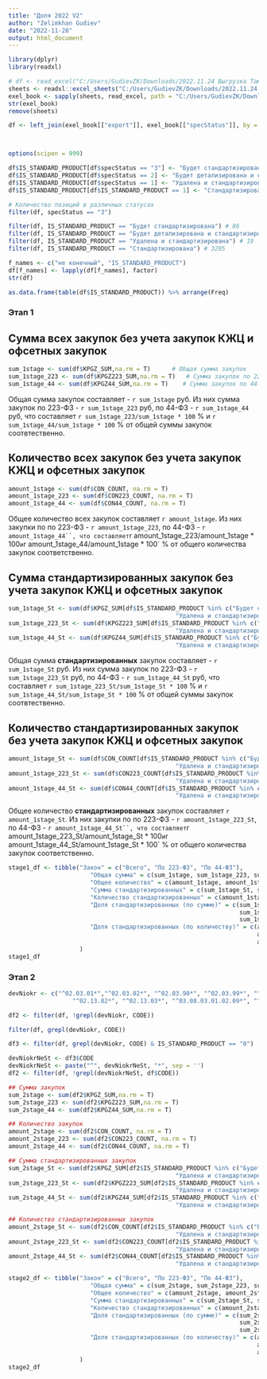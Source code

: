 ```yaml
---
title: "Доля 2022 V2"
author: "Zelimkhan Gudiev"
date: "2022-11-28"
output: html_document
---
```


```r
library(dplyr)
library(readxl)
```


```r
# df <- read_excel("C:/Users/GudievZK/Downloads/2022.11.24 Выгрузка Тамерлана по закупкам 2022 год.xlsx") %>% as_tibble()
sheets <- readxl::excel_sheets("C:/Users/GudievZK/Downloads/2022.11.24 Выгрузка Тамерлана по закупкам 2022 год.xlsx")
exel_book <- sapply(sheets, read_excel, path = "C:/Users/GudievZK/Downloads/2022.11.24 Выгрузка Тамерлана по закупкам 2022 год.xlsx")
str(exel_book)
remove(sheets)

df <- left_join(exel_book[["export"]], exel_book[["specStatus"]], by = "CODE")



options(scipen = 999)

df$IS_STANDARD_PRODUCT[df$specStatus == "3"] <- "Будет стандартизирована"
df$IS_STANDARD_PRODUCT[df$specStatus == 2] <- "Будет детализирована и стандартизирована"
df$IS_STANDARD_PRODUCT[df$specStatus == 1] <- "Удалена и стандартизирована"
df$IS_STANDARD_PRODUCT[df$IS_STANDARD_PRODUCT == 1] <- "Cтандартизирована"

# Количество позиций в различных статусах 
filter(df, specStatus == "3")

filter(df, IS_STANDARD_PRODUCT == "Будет стандартизирована") # 86
filter(df, IS_STANDARD_PRODUCT == "Будет детализирована и стандартизирована") # 4
filter(df, IS_STANDARD_PRODUCT == "Удалена и стандартизирована") # 19
filter(df, IS_STANDARD_PRODUCT == "Cтандартизирована") # 3205

f_names <- c("не конечный", "IS_STANDARD_PRODUCT")
df[f_names] <- lapply(df[f_names], factor)
str(df)

as.data.frame(table(df$IS_STANDARD_PRODUCT)) %>% arrange(Freq)

```


### Этап 1

## Сумма всех закупок без учета закупок КЖЦ и офсетных закупок

```r
sum_1stage <- sum(df$KPGZ_SUM,na.rm = T)      # Общая сумма закупок
sum_1stage_223 <- sum(df$KPGZ223_SUM,na.rm = T)   # Сумма закупок по 223-ФЗ
sum_1stage_44 <- sum(df$KPGZ44_SUM,na.rm = T)    # Сумма закупок по 44-ФЗ
```
Общая сумма закупок составляет - `r sum_1stage` руб. Из них сумма закупок по 223-ФЗ - `r sum_1stage_223` руб, по 44-ФЗ - `r sum_1stage_44` руб, что составляет `r sum_1stage_223/sum_1stage * 100` % и `r sum_1stage_44/sum_1stage * 100` % от общей суммы закупок соотвтественно.

## Количество всех закупок без учета закупок КЖЦ и офсетных закупок
```r
amount_1stage <- sum(df$CON_COUNT, na.rm = T)
amount_1stage_223 <- sum(df$CON223_COUNT, na.rm = T)
amount_1stage_44 <- sum(df$CON44_COUNT, na.rm = T)

```

Общее количество всех закупок составляет `r amount_1stage`. Из них закупки по по 223-ФЗ - `r amount_1stage_223`, по 44-ФЗ -  `r amount_1stage_44``, что составляет `r amount_1stage_223/amount_1stage * 100` и `r amount_1stage_44/amount_1stage * 100` % от общего количества закупок соответственно.


## Сумма стандартизированных закупок без учета закупок КЖЦ и офсетных закупок

```r
sum_1stage_St <- sum(df$KPGZ_SUM[df$IS_STANDARD_PRODUCT %in% c("Будет стандартизирована", "Будет детализирована и стандартизирована", 
                                               "Удалена и стандартизирована", "Cтандартизирована")],na.rm = T)      # Общая сумма закупок
sum_1stage_223_St <- sum(df$KPGZ223_SUM[df$IS_STANDARD_PRODUCT %in% c("Будет стандартизирована", "Будет детализирована и стандартизирована", 
                                               "Удалена и стандартизирована", "Cтандартизирована")],na.rm = T)   # Сумма закупок по 223-ФЗ
sum_1stage_44_St <- sum(df$KPGZ44_SUM[df$IS_STANDARD_PRODUCT %in% c("Будет стандартизирована", "Будет детализирована и стандартизирована", 
                                               "Удалена и стандартизирована", "Cтандартизирована")],na.rm = T)    # Сумма закупок по 44-ФЗ
```

Общая сумма **стандартизированных** закупок составляет - `r sum_1stage_St` руб. Из них сумма закупок по 223-ФЗ - `r sum_1stage_223_St` руб, по 44-ФЗ - `r sum_1stage_44_St` руб, что составляет `r sum_1stage_223_St/sum_1stage_St * 100` % и `r sum_1stage_44_St/sum_1stage_St * 100` % от общей суммы закупок соотвтественно.

## Количество стандартизированных закупок без учета закупок КЖЦ и офсетных закупок

```r
amount_1stage_St <- sum(df$CON_COUNT[df$IS_STANDARD_PRODUCT %in% c("Будет стандартизирована", "Будет детализирована и стандартизирована", 
                                               "Удалена и стандартизирована", "Cтандартизирована")], na.rm = T)
amount_1stage_223_St <- sum(df$CON223_COUNT[df$IS_STANDARD_PRODUCT %in% c("Будет стандартизирована", "Будет детализирована и стандартизирована", 
                                               "Удалена и стандартизирована", "Cтандартизирована")], na.rm = T)
amount_1stage_44_St <- sum(df$CON44_COUNT[df$IS_STANDARD_PRODUCT %in% c("Будет стандартизирована", "Будет детализирована и стандартизирована", 
                                               "Удалена и стандартизирована", "Cтандартизирована")], na.rm = T)
```
Общее количество **стандартизированных** закупок составляет `r amount_1stage_St`. Из них закупки по по 223-ФЗ - `r amount_1stage_223_St`, по 44-ФЗ -  `r amount_1stage_44_St``, что составляет `r amount_1stage_223_St/amount_1stage_St * 100` и `r amount_1stage_44_St/amount_1stage_St * 100` % от общего количества закупок соответственно.

```r
stage1_df <- tibble("Закон" = c("Всего", "По 223-ФЗ", "По 44-ФЗ"),
                       "Общая сумма" = c(sum_1stage, sum_1stage_223, sum_1stage_44),
                       "Общее количество" = c(amount_1stage, amount_1stage_223, amount_1stage_44),
                       "Сумма стандартизированных" = c(sum_1stage_St, sum_1stage_223_St, sum_1stage_44_St),
                       "Количество стандартизированных" = c(amount_1stage_St, amount_1stage_223_St, amount_1stage_44_St),
                       "Доля стандартизированных (по сумме)" = c(sum_1stage_St/sum_1stage * 100, 
                                                                 sum_1stage_223_St/sum_1stage_223 * 100,
                                                                 sum_1stage_44_St/sum_1stage_44 * 100),
                       "Доля стандартизированных (по количеству)" = c(amount_1stage_St/amount_1stage,
                                                                      amount_1stage_223_St/amount_1stage_223,
                                                                      amount_1stage_44_St/amount_1stage_44)
                    )
stage1_df
```


### Этап 2



```r

devNiokr <- c("^02.03.01*","^02.03.02*", "^02.03.90*", "^02.03.99*", "^02.13.01*", 
                  "^02.13.02*", "^02.13.03*", "^03.08.03.01.02.09*", "^03.11*")

df2 <- filter(df, !grepl(devNiokr, CODE))

filter(df, grepl(devNiokr, CODE))

df3 <- filter(df, grepl(devNiokr, CODE) & IS_STANDARD_PRODUCT == "0")

devNiokrNeSt <- df3$CODE
devNiokrNeSt <- paste("^", devNiokrNeSt, "*", sep = '')
df2 <- filter(df, !grepl(devNiokrNeSt, df$CODE))

## Сумма закупок
sum_2stage <- sum(df2$KPGZ_SUM,na.rm = T)           
sum_2stage_223 <- sum(df2$KPGZ223_SUM,na.rm = T)    
sum_2stage_44 <- sum(df2$KPGZ44_SUM,na.rm = T)     

## Количество закупок 
amount_2stage <- sum(df2$CON_COUNT, na.rm = T)
amount_2stage_223 <- sum(df2$CON223_COUNT, na.rm = T)
amount_2stage_44 <- sum(df2$CON44_COUNT, na.rm = T)

## Сумма стандартизированных закупок
sum_2stage_St <- sum(df2$KPGZ_SUM[df2$IS_STANDARD_PRODUCT %in% c("Будет стандартизирована", "Будет детализирована и стандартизирована", 
                                               "Удалена и стандартизирована", "Cтандартизирована")],na.rm = T)      
sum_2stage_223_St <- sum(df2$KPGZ223_SUM[df2$IS_STANDARD_PRODUCT %in% c("Будет стандартизирована", "Будет детализирована и стандартизирована", 
                                               "Удалена и стандартизирована", "Cтандартизирована")],na.rm = T)   
sum_2stage_44_St <- sum(df2$KPGZ44_SUM[df2$IS_STANDARD_PRODUCT %in% c("Будет стандартизирована", "Будет детализирована и стандартизирована", 
                                               "Удалена и стандартизирована", "Cтандартизирована")],na.rm = T)    

## Количество стандартизированных закупок
amount_2stage_St <- sum(df2$CON_COUNT[df2$IS_STANDARD_PRODUCT %in% c("Будет стандартизирована", "Будет детализирована и стандартизирована", 
                                               "Удалена и стандартизирована", "Cтандартизирована")], na.rm = T)
amount_2stage_223_St <- sum(df2$CON223_COUNT[df2$IS_STANDARD_PRODUCT %in% c("Будет стандартизирована", "Будет детализирована и стандартизирована", 
                                               "Удалена и стандартизирована", "Cтандартизирована")], na.rm = T)
amount_2stage_44_St <- sum(df2$CON44_COUNT[df2$IS_STANDARD_PRODUCT %in% c("Будет стандартизирована", "Будет детализирована и стандартизирована", 
                                               "Удалена и стандартизирована", "Cтандартизирована")], na.rm = T)


```


```r
stage2_df <- tibble("Закон" = c("Всего", "По 223-ФЗ", "По 44-ФЗ"),
                       "Общая сумма" = c(sum_2stage, sum_2stage_223, sum_2stage_44),
                       "Общее количество" = c(amount_2stage, amount_2stage_223, amount_2stage_44),
                       "Сумма стандартизированных" = c(sum_2stage_St, sum_2stage_223_St, sum_2stage_44_St),
                       "Количество стандартизированных" = c(amount_2stage_St, amount_2stage_223_St, amount_2stage_44_St),
                       "Доля стандартизированных (по сумме)" = c(sum_2stage_St/sum_2stage * 100, 
                                                                 sum_2stage_223_St/sum_2stage_223 * 100,
                                                                 sum_2stage_44_St/sum_2stage_44 * 100),
                       "Доля стандартизированных (по количеству)" = c(amount_2stage_St/amount_2stage,
                                                                      amount_2stage_223_St/amount_2stage_223,
                                                                      amount_2stage_44_St/amount_2stage_44)
                    )
stage2_df
```





